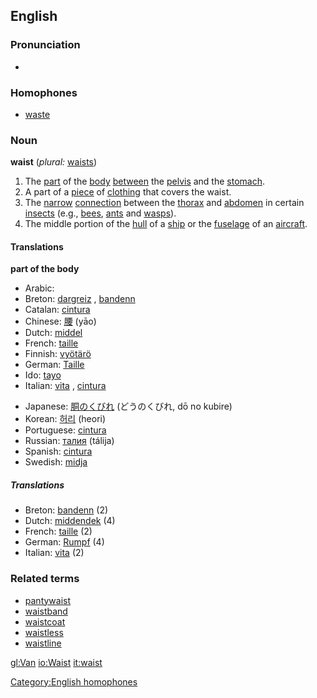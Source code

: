 ==English==
===Pronunciation===
*{{IPA|/weɪst/}}

===Homophones===
*[[waste]]
[[Category:English homophones]]

===Noun===
'''waist''' (''plural:'' [[waists]])

#The [[part]] of the [[body]] [[between]] the [[pelvis]] and the [[stomach]].
#A part of a [[piece]] of [[clothing]] that covers the waist.
#The [[narrow]] [[connection]] between the [[thorax]] and [[abdomen]] in certain [[insect]]s (e.g., [[bee]]s, [[ant]]s and [[wasp]]s).
#The middle portion of the [[hull]] of a [[ship]] or the [[fuselage]] of an [[aircraft]].

====Translations====
'''part of the body'''
{{top}}
*Arabic: {{ARchar|[[خصر]]}} {{Unicode|(χaʂr)}}
*Breton: [[dargreiz]] {{m}}, [[bandenn]] {{f}}
*Catalan: [[cintura]] {{f}}
*Chinese: [[腰]] (yāo)
*Dutch: [[middel]] {{n}}
*French: [[taille]] {{f}}
*Finnish: [[vyötärö]]
*German: [[Taille]] {{f}}
*Ido: [[tayo]]
*Italian: [[vita#Italian|vita]] {{f}}, [[cintura]] {{f}}
{{mid}}
*Japanese: [[胴のくびれ]] (どうのくびれ, dō no kubire)
*Korean: [[허리]] (heori)
*Portuguese: [[cintura]] {{f}}
*Russian: [[талия]] (tálija) {{f}}
*Spanish: [[cintura]] {{f}}
*Swedish: [[midja]]
{{bottom}}

=====Translations=====
*Breton: [[bandenn]] {{f}} (2)
*Dutch: [[middendek]] {{n}} (4)
*French: [[taille]] {{f}} (2)
*German: [[Rumpf]] {{m}} (4)
*Italian: [[vita#Italian|vita]] {{f}} (2)

===Related terms===
*[[pantywaist]]
*[[waistband]]
*[[waistcoat]]
*[[waistless]]
*[[waistline]]

[[gl:Van]]
[[io:Waist]]
[[it:waist]]